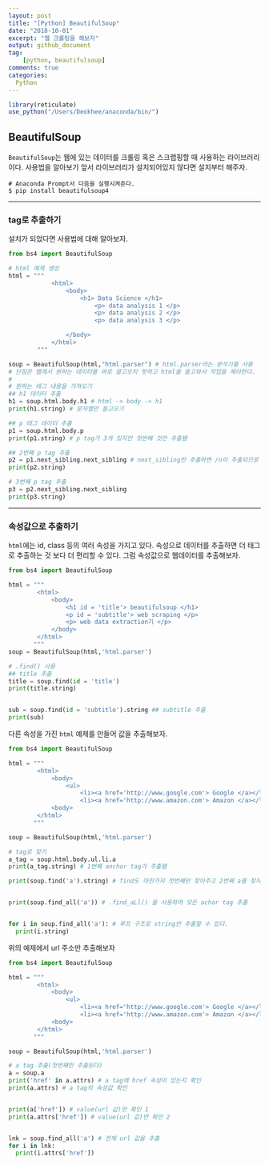 ```yaml
---
layout: post
title: "[Python] BeautifulSoup"
date: "2018-10-01"
excerpt: "웹 크롤링을 해보자"
output: github_document
tag:
    [python, beautifulsoup]
comments: true
categories:
  Python
---
```



```r
library(reticulate)
use_python("/Users/Deokhee/anaconda/bin/")
```

## BeautifulSoup

`BeautifulSoup`는 웹에 있는 데이터를 크롤링 혹은 스크랩핑할 때 사용하는 라이브러리이다. 사용법을 알아보기 앞서 라이브러리가 설치되어있지 않다면 설치부터 해주자.

```
# Anaconda Prompt서 다음을 실행시켜준다.
$ pip install beautifulsoup4
```

***

### tag로 추출하기

 설치가 되었다면 사용법에 대해 알아보자.

```python
from bs4 import BeautifulSoup

# html 예제 생성
html = """
            <html>
                <body>
                    <h1> Data Science </h1>
                        <p> data analysis 1 </p>
                        <p> data analysis 2 </p>
                        <p> data analysis 3 </p>

                </body>
            </html>
        """

soup = BeautifulSoup(html,"html.parser") # html.parser라는 분석기를 사용
# 단점은 웹에서 원하는 데이터를 바로 끌고오지 못하고 html을 들고와서 작업을 해야한다.
#
# 원하는 태그 내용을 가져오기 
## h1 데이터 추출
h1 = soup.html.body.h1 # html -> body -> h1
print(h1.string) # 문자열만 들고오기

## p 태그 데이터 추출
p1 = soup.html.body.p 
print(p1.string) # p tag가 3개 있지만 첫번째 것만 추출됌

## 2번째 p tag 추출
p2 = p1.next_sibling.next_sibling # next_sibling만 추출하면 /n이 추출되므로 2번 사용한다.
print(p2.string)

# 3번째 p tag 추출
p3 = p2.next_sibling.next_sibling 
print(p3.string)
```

***

### 속성값으로 추출하기

`html`에는 id, class 등의 여러 속성을 가지고 있다. 속성으로 데이터를 추출하면 더 태그로 추출하는 것 보다 더 편리할 수 있다. 그럼 속성값으로 웹데이터를 추출해보자.

```python
from bs4 import BeautifulSoup

html = """
        <html>
            <body>
                <h1 id = 'title'> beautifulsoup </h1>
                <p id = 'subtitle'> web scraping </p>
                <p> web data extraction기 </p>
            </body>
        </html>
       """
soup = BeautifulSoup(html,'html.parser')

# .find() 사용
## title 추출
title = soup.find(id = 'title')
print(title.string)


sub = soup.find(id = 'subtitle').string ## subtitle 추출
print(sub)
```

다른 속성을 가진 `html` 예제를 만들어 값을 추출해보자.

```python
from bs4 import BeautifulSoup

html = """
        <html>
            <body>
                <ul>
                    <li><a href='http://www.google.com'> Google </a></li>
                    <li><a href='http://www.amazon.com'> Amazon </a></li>
            <body>
        </html>
       """

soup = BeautifulSoup(html,'html.parser')

# tag로 찾기
a_tag = soup.html.body.ul.li.a
print(a_tag.string) # 1번째 anchor tag가 추출됌

print(soup.find('a').string) # find도 마찬가지 첫번째만 찾아주고 2번째 a를 찾지 못한다


print(soup.find_all('a')) # .find_aLl() 을 사용하여 모든 achor tag 추출


for i in soup.find_all('a'): # 루프 구조로 string만 추출할 수 있다.
  print(i.string)
```

위의 예제에서 url 주소만 추출해보자

```python
from bs4 import BeautifulSoup

html = """
        <html>
            <body>
                <ul>
                    <li><a href='http://www.google.com'> Google </a></li>
                    <li><a href='http://www.amazon.com'> Amazon </a></li>
            <body>
        </html>
       """

soup = BeautifulSoup(html,'html.parser')

# a tag 추출(첫번째만 추출된다)
a = soup.a
print('href' in a.attrs) # a tag에 href 속성이 있는지 확인
print(a.attrs) # a tag의 속성값 확인


print(a['href']) # value(url 값)만 확인 1
print(a.attrs['href']) # value(url 값)만 확인 2


lnk = soup.find_all('a') # 전체 url 값을 추출
for i in lnk:
  print(i.attrs['href'])
```


